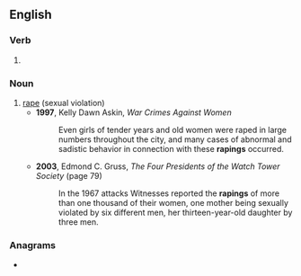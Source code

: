 ==English==

===Verb===
{{head|en|present participle}}

# {{present participle of|rape|lang=en|nocat=1}}

===Noun===
{{en-noun}}

# [[rape]] (sexual violation)
#* '''1997''', Kelly Dawn Askin, ''War Crimes Against Women''
#*: Even girls of tender years and old women were raped in large numbers throughout the city, and many cases of abnormal and sadistic behavior in connection with these '''rapings''' occurred.
#* '''2003''', Edmond C. Gruss, ''The Four Presidents of the Watch Tower Society'' (page 79)
#*: In the 1967 attacks Witnesses reported the '''rapings''' of more than one thousand of their women, one mother being sexually violated by six different men, her thirteen-year-old daughter by three men.

===Anagrams===
* {{l|en|paring}}